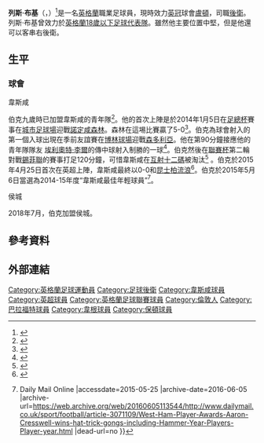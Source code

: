 {{noteTA
|G1=英超
|G2=Football
|G3=FAcup
|t =zh-hans:里斯·伯克; zh-hk:列斯·布基;
|1=zh-hans:伯克; zh-hk:布基;
|2=zh-hans:里斯·伯克; zh-hk:列斯·布基;
}}
{{Football player infobox
| name = 列斯·布基 <br />''Reece Burke''
| image = Reece Burke May 2015.jpg
| image_size = 200
| caption = 布基於2015年5月在韋斯咸
| fullname = Reece Frederick J. Burke<ref name="ENFA">{{Cite book
 | editor-first1 = Tony
 | editor-last1 = Brown
 | editor-first2 = Michael
 | editor-last2 = Joyce
 | editor-first3 = David
 | editor-last3 = Longbottom
 | title = English National Football Archive Yearbook 2013
 | year = 2013
 | publisher = Tony Brown
 | isbn = 978-1-905891-62-7}}</ref>
| birth_date  = {{birth date and age|df=yes|1996|9|2}}
| birth_place = 英格蘭[[紐漢區|紐漢]]
| height      = {{height|m=1.89}}<ref>{{cite web|url=http://www.premierleague.com/en-gb/players/profile.html/reece-burke|title=Reece Burke, West Ham United defender player profile – Barclays Premier League|publisher=|accessdate=12 October 2014|archive-date=2016-02-04|archive-url=https://web.archive.org/web/20160204184357/http://www.premierleague.com/en-gb/players/profile.html/reece-burke|dead-url=no}}</ref>
| position = [[後衛_(足球)|後衛]]
| currentclub    =  [[卢顿足球俱乐部|盧頓]]
| clubnumber          = 16
| youthyears1         = 2003–2014
| youthclubs1         = [[西汉姆联足球俱乐部|西汉姆联]]
| years1 = 2014–2018     | clubs1 = [[西汉姆联足球俱乐部|西汉姆联]]             | caps1 = 5 | goals1 = 0
| years2 = 2015–2016 | clubs2 = → [[布拉德福德城足球俱乐部|布拉德福德]]      | caps2 = 34 | goals2 = 2
| years3 = 2016–2017 | clubs3 = → [[威根竞技足球俱乐部|威根]]      | caps3 = 10 | goals3 = 1
| years4 = 2017–2018 | clubs4 = → [[博尔顿足球俱乐部|博尔顿]] | caps4 = 14  | goals4 = 1
| years5 = 2018     | clubs5 = → [[博尔顿足球俱乐部|博尔顿]] | caps5 = 11 |  goals5 = 0
| years6 = 2018–2021 | clubs6 = [[侯城足球會|侯城]] | caps6 = 104 |  goals6 = 4
| years7 = 2021–     | clubs7 = [[卢顿足球俱乐部|盧頓]] | caps7 = 19 |  goals7 = 1
| nationalyears1 = 2013–2014 | nationalteam1 = [[英格蘭18歲以下足球代表隊|英格蘭U18]] | nationalcaps1 = 4 | nationalgoals1 = 0
| nationalyears2 = 2014      | nationalteam2 = [[英格蘭19歲以下足球代表隊|英格蘭U19]] | nationalcaps2 = 2 | nationalgoals2 = 0
| nationalyears3 = 2015–2016 | nationalteam3 = [[英格蘭20歲以下足球代表隊|英格蘭U20]] | nationalcaps3 = 4 | nationalgoals3 = 0
| pcupdate = 2022年2月26日
| ntupdate = 2014年12月15日
}}

'''列斯·布基'''（{{lang-en|'''Reece Burke'''}}，{{bd|1996年|9月2日|catIdx=Burke, Reece}}）<ref name=whufc2>{{cite web|url=http://www.whufc.com/articles/20110715/youths-201011_2236884_2395268|title=Youths 2010/11|accessdate=19 December 2011|date=15 July 2011|publisher=West Ham United F.C.|deadurl=yes|archiveurl=https://web.archive.org/web/20131224112903/http://www.whufc.com/articles/20110715/youths-201011_2236884_2395268|archivedate=2013年12月24日}}</ref>是一名[[英格蘭|英格蘭]]職業足球員，現時效力[[英格蘭足球冠軍聯賽|英冠]]球會[[卢顿足球俱乐部|盧頓]]，司職[[後衛_(足球)|後衛]]。列斯·布基曾效力於[[英格蘭18歲以下足球代表隊|英格蘭18歲以下足球代表隊]]。雖然他主要位置中堅，但是他還可以客串右後衛。

==生平==
===球會===
;韋斯咸
伯克九歲時已加盟韋斯咸的青年隊<ref>{{cite web | url=http://www.whufc.com/articles/reece-burke-west-ham_2228487_68832 | title=Reece Burke | publisher=www.whufc.com | accessdate=16 January 2014 | deadurl=yes | archiveurl=https://web.archive.org/web/20140106074209/http://www.whufc.com/articles/reece-burke-west-ham_2228487_68832 | archivedate=2014年1月6日 }}</ref>。他的首次上陣是於2014年1月5日在[[足總杯|足總杯]]賽事在[[城市足球場|城市足球場]]迎戰[[諾定咸森林足球會|諾定咸森林]]。森林在這埸比賽贏了5-0<ref>{{cite news|title=Nottm Forest 5 v 0 West Ham|url=http://www.bbc.co.uk/sport/0/football/25539803|accessdate=5 January 2014|publisher=BBC Sport|date=5 January 2014|archive-date=2015-08-09|archive-url=https://web.archive.org/web/20150809062408/http://www.bbc.co.uk/sport/0/football/25539803|dead-url=no}}</ref>。伯克為球會射入的第一個入球出現在季前友誼賽在[[烏普頓公園球場|博林球場]]迎戰[[森多利亞足球會|森多利亞]]。他在第90分鐘接應他的青年隊隊友 [[埃利奧特·李爾|埃利奧特·李爾]]的傳中球射入制勝的一球<ref>{{cite web | title=West Ham United 3–2 Sampdoria: Reece Burke notches winner in five-goal thriller to give Sam Allardyce first win of pre-season | url=http://www.dailymail.co.uk/sport/football/article-2720666/West-Ham-United-3-2-Sampdoria-Reece-Burke-notches-winner-Mark-Noble-Mohamed-Diame-net.html | publisher=Daily Mail | accessdate=9 August 2014 | archive-date=2020-11-12 | archive-url=https://web.archive.org/web/20201112015423/https://www.dailymail.co.uk/sport/football/article-2720666/West-Ham-United-3-2-Sampdoria-Reece-Burke-notches-winner-Mark-Noble-Mohamed-Diame-net.html | dead-url=no }}</ref>。伯克然後在[[聯賽杯|聯賽杯]]第二輪對戰[[錫菲聯|錫菲聯]]的賽事打足120分鐘，可惜韋斯咸在[[互射十二碼|互射十二碼]]被淘汰<ref>{{cite web | title=West Ham 1–1 Sheff Utd | url=http://www.bbc.co.uk/sport/0/football/28847232 | publisher=BBC Sport | accessdate=27 August 2014 | archive-date=2015-11-25 | archive-url=https://web.archive.org/web/20151125003555/http://www.bbc.co.uk/sport/0/football/28847232 | dead-url=no }}</ref> 。伯克於2015年4月25日首次在英超上陣，韋斯咸最終以0-0和[[昆士柏流浪|昆士柏流浪]]<ref name="PremDebut ">{{cite web | url=http://www1.skysports.com/football/live/match/313723/report | title=QPR 0–0 West Ham | publisher=Sky Sports | accessdate=25 April 2015 | archive-date=2015-05-18 | archive-url=https://web.archive.org/web/20150518064426/http://www1.skysports.com/football/live/match/313723/report | dead-url=no }}</ref>。伯克於2015年5月6日當選為2014-15年度“韋斯咸最佳年輕球員”<ref>{{Cite web |url=http://www.dailymail.co.uk/sport/football/article-3071109/West-Ham-Player-Awards-Aaron-Cresswell-wins-hat-trick-gongs-including-Hammer-Year-Players-Player-year.html |title=West Ham Player Awards: Aaron Cresswell wins hat-trick of gongs including Hammer of the Year and Players' Player of the year {{!}} Daily Mail Online<!-- Bot generated title --> |accessdate=2015-05-25 |archive-date=2016-06-05 |archive-url=https://web.archive.org/web/20160605113544/http://www.dailymail.co.uk/sport/football/article-3071109/West-Ham-Player-Awards-Aaron-Cresswell-wins-hat-trick-gongs-including-Hammer-Year-Players-Player-year.html |dead-url=no }}</ref>。

;侯城
2018年7月，伯克加盟侯城。

==參考資料==
{{reflist|30em}}

==外部連結==
{{soccerbase|74210}}

{{盧頓球員名單}}

{{DEFAULTSORT:Burke, Reece}}
[[Category:英格蘭足球運動員|Category:英格蘭足球運動員]]
[[Category:足球後衛|Category:足球後衛]]
[[Category:韋斯咸球員|Category:韋斯咸球員]]
[[Category:英超球員|Category:英超球員]]
[[Category:英格蘭足球聯賽球員|Category:英格蘭足球聯賽球員]]
[[Category:倫敦人|Category:倫敦人]]
[[Category:巴拉福特球員|Category:巴拉福特球員]]
[[Category:韋根球員|Category:韋根球員]]
[[Category:保頓球員|Category:保頓球員]]